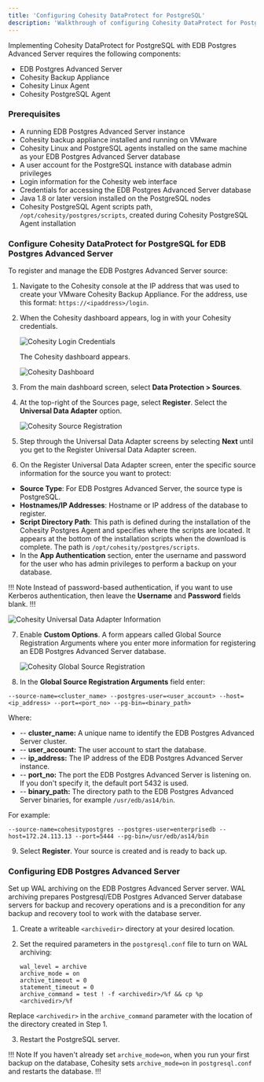 ```yaml
---
title: 'Configuring Cohesity DataProtect for PostgreSQL'
description: 'Walkthrough of configuring Cohesity DataProtect for PostgreSQL'
---
```


Implementing Cohesity DataProtect for PostgreSQL with EDB Postgres Advanced Server requires the following components:

- EDB Postgres Advanced Server 
- Cohesity Backup Appliance
- Cohesity Linux Agent 
- Cohesity PostgreSQL Agent 

### Prerequisites

- A running EDB Postgres Advanced Server instance
- Cohesity backup appliance installed and running on VMware
- Cohesity Linux and PostgreSQL agents installed on the same machine as your EDB Postgres Advanced Server database
- A user account for the PostgreSQL instance with database admin privileges
- Login information for the Cohesity web interface
- Credentials for accessing the EDB Postgres Advanced Server database
- Java 1.8 or later version installed on the PostgreSQL nodes
- Cohesity PostgreSQL Agent scripts path, `/opt/cohesity/postgres/scripts`, created during Cohesity PostgreSQL Agent installation

### Configure Cohesity DataProtect for PostgreSQL for EDB Postgres Advanced Server

To register and manage the EDB Postgres Advanced Server source:

1. Navigate to the Cohesity console at the IP address that was used to create your VMware Cohesity Backup Appliance. For the address, use this format: `https://<ipaddress>/login`. 

2. When the Cohesity dashboard appears, log in with your Cohesity credentials.

   ![Cohesity Login Credentials](Images/CohesityLoginCredentials.png)

   The Cohesity dashboard appears.

   ![Cohesity Dashboard](Images/CohesityDashboard.png)

3. From the main dashboard screen, select **Data Protection > Sources**.

4. At the top-right of the Sources page, select **Register**. Select the **Universal Data Adapter** option.

   ![Cohesity Source Registration](Images/CohesityRegisterSource.png)

5. Step through the Universal Data Adapter screens by selecting **Next** until you get to the Register Universal Data Adapter screen.

6. On the Register Universal Data Adapter screen, enter the specific source information for the source you want to protect:

- **Source Type**: For EDB Postgres Advanced Server, the source type is PostgreSQL.
- **Hostnames/IP Addresses**: Hostname or IP address of the database to register.
- **Script Directory Path**: This path is defined during the installation of the Cohesity Postgres Agent and specifies where the scripts are located. It appears at the bottom of the installation scripts when the download is complete. The path is `/opt/cohesity/postgres/scripts`.
- In the **App Authentication** section, enter the username and password for the user who has admin privileges to perform a backup on your database.

!!! Note 
Instead of password-based authentication, if you want to use Kerberos authentication, then leave the **Username** and **Password** fields blank.
!!!

   ![Cohesity Universal Data Adapter Information](Images/CohesityUniversalDataAdapterInformation.png)

7. Enable **Custom Options**. A form appears called Global Source Registration Arguments where you enter more information for registering an EDB Postgres Advanced Server database.

   ![Cohesity Global Source Registration](Images/CohesityGlobalSourceRegistration.png)

8. In the **Global Source Registration Arguments** field enter:

```
--source-name=<cluster_name> --postgres-user=<user_account> --host=<ip_address> --port=<port_no> --pg-bin=<binary_path>
```

Where:

- -- **cluster_name:** A unique name to identify the EDB Postgres Advanced Server cluster.
- -- **user_account:** The user account to start the database.
- -- **ip_address:** The IP address of the EDB Postgres Advanced Server instance.
- -- **port_no:** The port the EDB Postgres Advanced Server is listening on.  If you don't specify it, the default port 5432 is used.
- -- **binary_path:** The directory path to the EDB Postgres Advanced Server binaries, for example `/usr/edb/as14/bin`.

For example: 

```
--source-name=cohesitypostgres --postgres-user=enterprisedb --host=172.24.113.13 --port=5444 --pg-bin=/usr/edb/as14/bin
```

9. Select **Register**. Your source is created and is ready to back up.

### Configuring EDB Postgres Advanced Server

Set up WAL archiving on the EDB Postgres Advanced Server server. WAL archiving prepares Postgresql/EDB Postgres Advanced Server database servers for backup and recovery operations and is a precondition for any backup and recovery tool to work with the database server.

1.	Create a writeable `<archivedir>` directory at your desired location.

2.	Set the required parameters in the `postgresql.conf` file to turn on WAL archiving:
    ```
    wal_level = archive
    archive_mode = on
    archive_timeout = 0
    statement_timeout = 0
    archive_command = test ! -f <archivedir>/%f && cp %p <archivedir>/%f
    ```

Replace `<archivedir>` in the `archive_command` parameter with the location of the directory created in Step 1.

3.	Restart the PostgreSQL server.

!!! Note 
If you haven't already set `archive_mode=on`, when you run your first backup on the database, Cohesity sets `archive_mode=on` in `postgresql.conf` and restarts the database. 
!!!